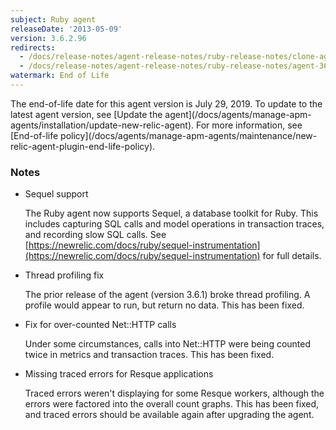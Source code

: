 ```yaml
---
subject: Ruby agent
releaseDate: '2013-05-09'
version: 3.6.2.96
redirects:
  - /docs/release-notes/agent-release-notes/ruby-release-notes/clone-agent-36296
  - /docs/release-notes/agent-release-notes/ruby-release-notes/agent-36296
watermark: End of Life
---
```


<Callout variant="important">
  The end-of-life date for this agent version is July 29, 2019. To update to the latest agent version, see [Update the agent](/docs/agents/manage-apm-agents/installation/update-new-relic-agent). For more information, see [End-of-life policy](/docs/agents/manage-apm-agents/maintenance/new-relic-agent-plugin-end-life-policy).
</Callout>

### Notes

* Sequel support

  The Ruby agent now supports Sequel, a database toolkit for Ruby. This includes capturing SQL calls and model operations in transaction traces, and recording slow SQL calls. See [https://newrelic.com/docs/ruby/sequel-instrumentation](https://newrelic.com/docs/ruby/sequel-instrumentation) for full details.
* Thread profiling fix

  The prior release of the agent (version 3.6.1) broke thread profiling. A profile would appear to run, but return no data. This has been fixed.
* Fix for over-counted Net::HTTP calls

  Under some circumstances, calls into Net::HTTP were being counted twice in metrics and transaction traces. This has been fixed.
* Missing traced errors for Resque applications

  Traced errors weren't displaying for some Resque workers, although the errors were factored into the overall count graphs. This has been fixed, and traced errors should be available again after upgrading the agent.
